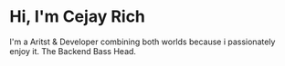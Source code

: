 # Hi, I'm Cejay Rich 

I'm a Aritst & Developer combining both worlds because i passionately enjoy it. The Backend Bass Head.
